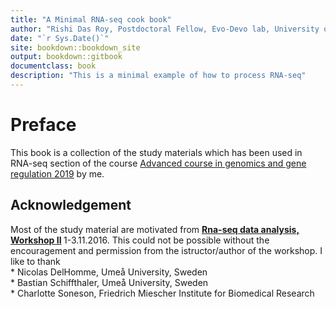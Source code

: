 ```yaml
---
title: "A Minimal RNA-seq cook book"
author: "Rishi Das Roy, Postdoctoral Fellow, Evo-Devo lab, University of Helsinki"
date: "`r Sys.Date()`"
site: bookdown::bookdown_site
output: bookdown::gitbook
documentclass: book
description: "This is a minimal example of how to process RNA-seq"
---
```


# Preface

This book is a collection of the study materials which has been used in RNA-seq section of the course [Advanced course in genomics and gene regulation 2019](https://moodle.helsinki.fi/course/view.php?id=31702) by me. 

## Acknowledgement 

Most of the study material are motivated from **[Rna-seq data analysis, Workshop II](http://www.finbionet.fi/ils/ngg2016/ws_ngg.html) ** 1-3.11.2016. 
This could not be possible without the encouragement and permission from the istructor/author of the workshop. I like to thank  
* Nicolas DelHomme, Umeå University, Sweden  
* Bastian Schiffthaler, Umeå University, Sweden  
* Charlotte Soneson, Friedrich Miescher Institute for Biomedical Research  
